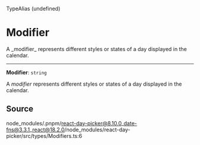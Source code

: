 <SectionTitle>TypeAlias (undefined)</SectionTitle>

# Modifier

<Description>
A _modifier_ represents different styles or states of a day displayed in the calendar.
</Description>

---

<a id="undefined" name="undefined"></a>

<SignatureMemberIdentifier>**Modifier**: `string`</SignatureMemberIdentifier>

A _modifier_ represents different styles or states of a day displayed in the calendar.

## Source

node\_modules/.pnpm/react-day-picker@8.10.0\_date-fns@3.3.1\_react@18.2.0/node\_modules/react-day-picker/src/types/Modifiers.ts:6
